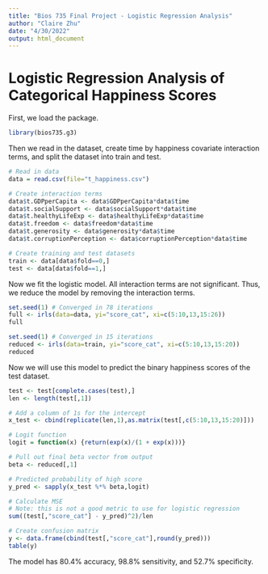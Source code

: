 ---
title: "Bios 735 Final Project - Logistic Regression Analysis"
author: "Claire Zhu"
date: "4/30/2022"
output: html_document
---

# Logistic Regression Analysis of Categorical Happiness Scores

First, we load the package.
```{r}
library(bios735.g3)
```

Then we read in the dataset, create time by happiness covariate interaction terms, and split the dataset into train and test.
```{r}
# Read in data
data = read.csv(file="t_happiness.csv")

# Create interaction terms
data$t.GDPperCapita <- data$GDPperCapita*data$time
data$t.socialSupport <- data$socialSupport*data$time
data$t.healthyLifeExp <- data$healthyLifeExp*data$time
data$t.freedom <- data$freedom*data$time
data$t.generosity <- data$generosity*data$time
data$t.corruptionPerception <- data$corruptionPerception*data$time

# Create training and test datasets
train <- data[data$fold==0,]
test <- data[data$fold==1,]
```

Now we fit the logistic model. All interaction terms are not significant. Thus, we reduce the model by removing the interaction terms.
```{r}
set.seed(1) # Converged in 78 iterations
full <- irls(data=data, yi="score_cat", xi=c(5:10,13,15:26))
full

set.seed(1) # Converged in 15 iterations
reduced <- irls(data=train, yi="score_cat", xi=c(5:10,13,15:20))
reduced
```

Now we will use this model to predict the binary happiness scores of the test dataset.
```{r}
test <- test[complete.cases(test),]
len <- length(test[,1])

# Add a column of 1s for the intercept
x_test <- cbind(replicate(len,1),as.matrix(test[,c(5:10,13,15:20)])) 

# Logit function
logit = function(x) {return(exp(x)/(1 + exp(x)))}

# Pull out final beta vector from output
beta <- reduced[,1] 

# Predicted probability of high score
y_pred <- sapply(x_test %*% beta,logit)

# Calculate MSE
# Note: this is not a good metric to use for logistic regression
sum((test[,"score_cat"] - y_pred)^2)/len

# Create confusion matrix
y <- data.frame(cbind(test[,"score_cat"],round(y_pred)))
table(y)

```
The model has 80.4% accuracy, 98.8% sensitivity, and 52.7% specificity.